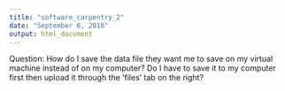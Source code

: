 ```yaml
---
title: "software_carpentry_2"
date: "September 6, 2018"
output: html_document
---
```


Question: How do I save the data file they want me to save on my virtual machine instead of on my computer? Do I have to save it to my computer first then upload it through the 'files' tab on the right?

